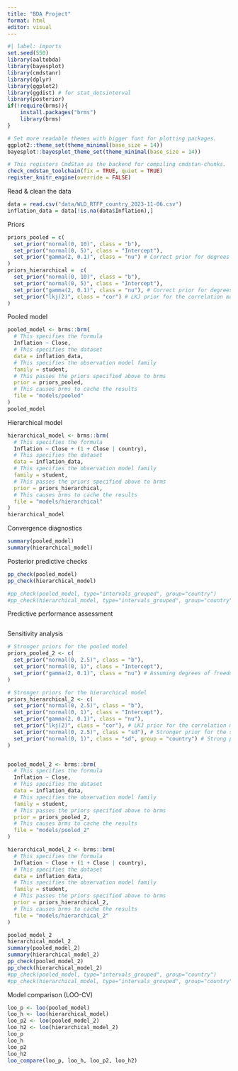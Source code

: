 ```yaml
---
title: "BDA Project"
format: html
editor: visual
---
```


```r
#| label: imports
set.seed(550)
library(aaltobda)
library(bayesplot)
library(cmdstanr)
library(dplyr)
library(ggplot2)
library(ggdist) # for stat_dotsinterval
library(posterior)
if(!require(brms)){
    install.packages("brms")
    library(brms)
}

# Set more readable themes with bigger font for plotting packages.
ggplot2::theme_set(theme_minimal(base_size = 14))
bayesplot::bayesplot_theme_set(theme_minimal(base_size = 14))

# This registers CmdStan as the backend for compiling cmdstan-chunks.
check_cmdstan_toolchain(fix = TRUE, quiet = TRUE)
register_knitr_engine(override = FALSE)
```

Read & clean the data

```r
data = read.csv("data/WLD_RTFP_country_2023-11-06.csv")
inflation_data = data[!is.na(data$Inflation),]
```

Priors

```r
priors_pooled = c(
  set_prior("normal(0, 10)", class = "b"),
  set_prior("normal(0, 5)", class = "Intercept"),
  set_prior("gamma(2, 0.1)", class = "nu") # Correct prior for degrees of freedom in Student's t
)
priors_hierarchical =  c(
  set_prior("normal(0, 10)", class = "b"),
  set_prior("normal(0, 5)", class = "Intercept"),
  set_prior("gamma(2, 0.1)", class = "nu"), # Correct prior for degrees of freedom in Student's t
  set_prior("lkj(2)", class = "cor") # LKJ prior for the correlation matrix of the group-level effects
)
```

Pooled model

```r
pooled_model <- brms::brm(
  # This specifies the formula
  Inflation ~ Close,
  # This specifies the dataset
  data = inflation_data,
  # This specifies the observation model family
  family = student,
  # This passes the priors specified above to brms
  prior = priors_pooled,
  # This causes brms to cache the results
  file = "models/pooled"
)
pooled_model
```

Hierarchical model

```r
hierarchical_model <- brms::brm(
  # This specifies the formula
  Inflation ~ Close + (1 + Close | country),
  # This specifies the dataset
  data = inflation_data,
  # This specifies the observation model family
  family = student,
  # This passes the priors specified above to brms
  prior = priors_hierarchical,
  # This causes brms to cache the results
  file = "models/hierarchical"
)
hierarchical_model 
```

Convergence diagnostics

```r
summary(pooled_model)
summary(hierarchical_model)
```

Posterior predictive checks

```r
pp_check(pooled_model)
pp_check(hierarchical_model)
```

```r
#pp_check(pooled_model, type="intervals_grouped", group="country")
#pp_check(hierarchical_model, type="intervals_grouped", group="country")
```

Predictive performance assessment

```r

```

Sensitivity analysis

```r

# Stronger priors for the pooled model
priors_pooled_2 <- c(
  set_prior("normal(0, 2.5)", class = "b"),
  set_prior("normal(0, 1)", class = "Intercept"),
  set_prior("gamma(2, 0.1)", class = "nu") # Assuming degrees of freedom to allow some robustness to outliers
)

# Stronger priors for the hierarchical model
priors_hierarchical_2 <- c(
  set_prior("normal(0, 2.5)", class = "b"),
  set_prior("normal(0, 1)", class = "Intercept"),
  set_prior("gamma(2, 0.1)", class = "nu"),
  set_prior("lkj(2)", class = "cor"), # LKJ prior for the correlation matrix of the group-level effects
  set_prior("normal(0, 2.5)", class = "sd"), # Stronger prior for the standard deviation of group-level effects
  set_prior("normal(0, 1)", class = "sd", group = "country") # Strong prior for the random intercepts standard deviation for country
)


pooled_model_2 <- brms::brm(
  # This specifies the formula
  Inflation ~ Close,
  # This specifies the dataset
  data = inflation_data,
  # This specifies the observation model family
  family = student,
  # This passes the priors specified above to brms
  prior = priors_pooled_2,
  # This causes brms to cache the results
  file = "models/pooled_2"
)

hierarchical_model_2 <- brms::brm(
  # This specifies the formula
  Inflation ~ Close + (1 + Close | country),
  # This specifies the dataset
  data = inflation_data,
  # This specifies the observation model family
  family = student,
  # This passes the priors specified above to brms
  prior = priors_hierarchical_2,
  # This causes brms to cache the results
  file = "models/hierarchical_2"
)
```

```r
pooled_model_2
hierarchical_model_2
summary(pooled_model_2)
summary(hierarchical_model_2)
pp_check(pooled_model_2)
pp_check(hierarchical_model_2)
#pp_check(pooled_model, type="intervals_grouped", group="country")
#pp_check(hierarchical_model, type="intervals_grouped", group="country")
```

Model comparison (LOO-CV)

```r
loo_p <- loo(pooled_model)
loo_h <- loo(hierarchical_model)
loo_p2 <- loo(pooled_model_2)
loo_h2 <- loo(hierarchical_model_2)
loo_p
loo_h
loo_p2
loo_h2
loo_compare(loo_p, loo_h, loo_p2, loo_h2)
```
